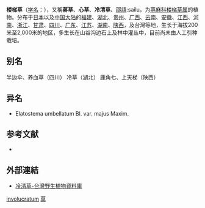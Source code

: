 {{Speciesbox
| name = 楼梯草
| status = 
| status_system = 
| image =
| genus = Elatostema
| species = involucratum
| authority = Franch. et Sav.
}}

'''楼梯草'''（[[学名|学名]]：{{lang|la|''Elatostema involucratum''}}），又稱'''蔣草'''、'''心草'''、'''冷清草'''、[[邵語|邵語]]:sailu，为[[荨麻科|荨麻科]][[楼梯草属|楼梯草属]]的植物。分布于[[日本|日本]]以及[[中国大陆|中国大陆]]的[[福建|福建]]、[[湖北|湖北]]、[[贵州|贵州]]、[[广西|广西]]、[[云南|云南]]、[[安徽|安徽]]、[[江西|江西]]、[[河南|河南]]、[[浙江|浙江]]、[[甘肃|甘肃]]、[[四川|四川]]、[[广东|广东]]、[[江苏|江苏]]、[[湖南|湖南]]、[[陕西|陕西]]，及台灣等地，生长于海拔200米至2,000米的地区，多生长在山谷沟边石上及林中灌丛中，目前尚未由人工引种栽培。

== 别名 ==
半边伞、养血草（四川） 冷草（湖北） 鹿角七、上天梯（陕西）

== 异名 ==
* Elatostema umbellatum Bl. var. majus Maxim.

== 参考文献 ==
{{refbegin}}
* {{cite web| url =http://www.bioinfo.cn/db05/KmzwSpecies.php?action=view&id=23189| title =楼梯草| work =《中国高等植物数据库全库》| publisher =中国科学院微生物研究所| author =昆明植物研究所| accessdate =2009-02-25| deadurl =yes| archiveurl =https://web.archive.org/web/20160305001003/http://www.bioinfo.cn/db05/KmzwSpecies.php?action=view&id=23189| archivedate =2016-03-05}}
{{refend}}

==外部連結==
*[http://plant.tesri.gov.tw/plant100/WebPlantDetail.aspx?tno=310007061 冷清草-台灣野生植物資料庫] {{Wayback|url=http://plant.tesri.gov.tw/plant100/WebPlantDetail.aspx?tno=310007061 |date=20201001091034 }}
{{Taxonbar|from=Q11120124}}

{{DEFAULTSORT:Elatostema involucratum}}
[[Category:楼梯草属|involucratum]]
[[Category:藥用植物|草]]


{{Urticaceae-stub}}